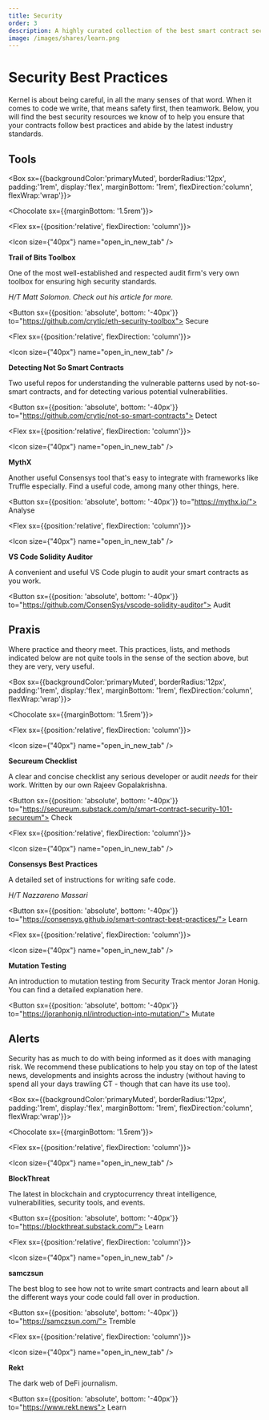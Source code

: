 ```yaml
---
title: Security
order: 3
description: A highly curated collection of the best smart contract security tools currently available.
image: /images/shares/learn.png
---
```


# Security Best Practices

Kernel is about being careful, in all the many senses of that word. When it comes to code we write, that means safety first, then teamwork. Below, you will find the best security resources we know of to help you ensure that your contracts follow best practices and abide by the latest industry standards.

## Tools

<Box sx={{backgroundColor:'primaryMuted', borderRadius:'12px', padding:'1rem', display:'flex', marginBottom: '1rem', flexDirection:'column', flexWrap:'wrap'}}>

<Chocolate sx={{marginBottom: '1.5rem'}}>

<Flex sx={{position:'relative', flexDirection: 'column'}}>

<Icon size={"40px"} name="open_in_new_tab" />

**Trail of Bits Toolbox**

One of the most well-established and respected audit firm's very own toolbox for ensuring high security standards.

_H/T Matt Solomon. Check out <Link to="https://medium.com/coinmonks/ethereum-security-analysis-tools-an-introduction-and-comparison-1096194e64d5">his article</Link> for more._

<Button sx={{position: 'absolute', bottom: '-40px'}} to="https://github.com/crytic/eth-security-toolbox">
    Secure
</Button>

</Flex>

<Flex sx={{position:'relative', flexDirection: 'column'}}>

<Icon size={"40px"} name="open_in_new_tab" />

**Detecting Not So Smart Contracts**

Two useful repos for understanding the vulnerable patterns used by not-so-smart contracts, and for <Link to="https://github.com/crytic/slither/tree/master/tests/detectors">detecting various potential vulnerabilities</Link>.

<Button sx={{position: 'absolute', bottom: '-40px'}} to="https://github.com/crytic/not-so-smart-contracts">
    Detect
</Button>

</Flex>

<Flex sx={{position:'relative', flexDirection: 'column'}}>

<Icon size={"40px"} name="open_in_new_tab" />

**MythX**

Another useful Consensys tool that's easy to integrate with frameworks like Truffle especially. Find a useful code, among many other things, <Link to="https://www.notion.so/Module-2-Automated-Tooling-22b7b1513dd247d685616d55e27b6877">here</Link>.

<Button sx={{position: 'absolute', bottom: '-40px'}} to="https://mythx.io/">
    Analyse
</Button>

</Flex>

<Flex sx={{position:'relative', flexDirection: 'column'}}>

<Icon size={"40px"} name="open_in_new_tab" />

**VS Code Solidity Auditor**

A convenient and useful VS Code plugin to audit your smart contracts as you work.

<Button sx={{position: 'absolute', bottom: '-40px'}} to="https://github.com/ConsenSys/vscode-solidity-auditor">
    Audit
</Button>

</Flex>

</Chocolate>

</Box>

## Praxis

Where practice and theory meet. This practices, lists, and methods indicated below are not quite tools in the sense of the section above, but they are very, very useful.

<Box sx={{backgroundColor:'primaryMuted', borderRadius:'12px', padding:'1rem', display:'flex', marginBottom: '1rem', flexDirection:'column', flexWrap:'wrap'}}>

<Chocolate sx={{marginBottom: '1.5rem'}}>

<Flex sx={{position:'relative', flexDirection: 'column'}}>

<Icon size={"40px"} name="open_in_new_tab" />

**Secureum Checklist**

A clear and concise checklist any serious developer or audit _needs_ for their work. Written by our own Rajeev Gopalakrishna.

<Button sx={{position: 'absolute', bottom: '-40px'}} to="https://secureum.substack.com/p/smart-contract-security-101-secureum">
    Check
</Button>

</Flex>

<Flex sx={{position:'relative', flexDirection: 'column'}}>

<Icon size={"40px"} name="open_in_new_tab" />

**Consensys Best Practices**

A detailed set of instructions for writing safe code.

_H/T Nazzareno Massari_

<Button sx={{position: 'absolute', bottom: '-40px'}} to="https://consensys.github.io/smart-contract-best-practices/">
    Learn
</Button>

</Flex>

<Flex sx={{position:'relative', flexDirection: 'column'}}>

<Icon size={"40px"} name="open_in_new_tab" />

**Mutation Testing**

An introduction to mutation testing from Security Track mentor Joran Honig. You can find a detailed explanation <Link to="https://github.com/JoranHonig/publications/blob/master/practical_mutation_testing_for_smart_contracts.pdf">here</Link>.

<Button sx={{position: 'absolute', bottom: '-40px'}} to="https://joranhonig.nl/introduction-into-mutation/">
    Mutate
</Button>

</Flex>

</Chocolate>

</Box>

## Alerts

Security has as much to do with being informed as it does with managing risk. We recommend these publications to help you stay on top of the latest news, developments and insights across the industry (without having to spend all your days trawling CT - though that can have its use too).

<Box sx={{backgroundColor:'primaryMuted', borderRadius:'12px', padding:'1rem', display:'flex', marginBottom: '1rem', flexDirection:'column', flexWrap:'wrap'}}>

<Chocolate sx={{marginBottom: '1.5rem'}}>

<Flex sx={{position:'relative', flexDirection: 'column'}}>

<Icon size={"40px"} name="open_in_new_tab" />

**BlockThreat**

The latest in blockchain and cryptocurrency threat intelligence, vulnerabilities, security tools, and events.

<Button sx={{position: 'absolute', bottom: '-40px'}} to="https://blockthreat.substack.com/">
    Learn
</Button>

</Flex>

<Flex sx={{position:'relative', flexDirection: 'column'}}>

<Icon size={"40px"} name="open_in_new_tab" />

**samczsun**

The best blog to see how not to write smart contracts and learn about all the different ways your code could fall over in production.

<Button sx={{position: 'absolute', bottom: '-40px'}} to="https://samczsun.com/">
    Tremble
</Button>

</Flex>

<Flex sx={{position:'relative', flexDirection: 'column'}}>

<Icon size={"40px"} name="open_in_new_tab" />

**Rekt**

The dark web of DeFi journalism. 

<Button sx={{position: 'absolute', bottom: '-40px'}} to="https://www.rekt.news">
    Learn
</Button>

</Flex>

</Chocolate>

</Box>


